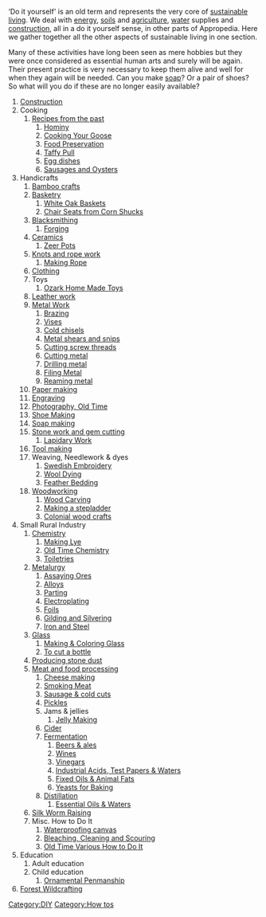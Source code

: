 ‘Do it yourself' is an old term and represents the very core of [[sustainable living]]. We deal with [[energy]], [[soils]] and [[agriculture]], [[water]] supplies and [[construction]], all in a do it yourself sense, in other parts of Appropedia. Here we gather together all the other aspects of sustainable living in one section.

Many of these activities have long been seen as mere hobbies but they were once considered as essential human arts and surely will be again. Their present practice is very necessary to keep them alive and well for when they again will be needed. Can you make [[soap]]? Or a pair of shoes? So what will you do if these are no longer easily available?

#[[Construction]]
#Cooking
##[[Recipes from the past]]
###[[Hominy]]
###[[Cooking Your Goose]]
###[[Food Preservation]]
###[[Taffy Pull]]
###[[Egg dishes]]
###[[Sausages and Oysters]]
#Handicrafts
##[[Bamboo crafts]]
##[[Basketry]]
###[[White Oak Baskets]]
###[[Chair Seats from Corn Shucks]]
##[[Blacksmithing]]
###[[Forging]]
##[[Ceramics]]
###[[Zeer Pots]]
##[[Knots and rope work]]
###[[Making Rope]]
##[[Clothing]]
##Toys
###[[Ozark Home Made Toys]]
##[[Leather work]]
##[[Metal Work]]
###[[Brazing]]
###[[Vises]]
###[[Cold chisels]]
###[[Metal shears and snips]]
###[[Cutting screw threads]]
###[[Cutting metal]]
###[[Drilling metal]]
###[[Filing Metal]]
###[[Reaming metal]]
##[[Paper making]]
##[[Engraving]]
##[[Photography, Old Time]]
##[[Shoe Making]]
##[[Soap making]]
##[[Stone work and gem cutting]]
###[[Lapidary Work]]
##[[Tool making]]
##Weaving, Needlework & dyes
###[[Swedish Embroidery]]
###[[Wool Dying]]
###[[Feather Bedding]]
##[[Woodworking]]
###[[Wood Carving]]
###[[Making a stepladder]]
###[[Colonial wood crafts]]
#Small Rural Industry
##[[My_cat:Chemistry|Chemistry]]
###[[Making Lye]]
###[[Old Time Chemistry]]
###[[Toiletries]]
##[[Metalurgy]]
###[[Assaying Ores]]
###[[Alloys]]
###[[Parting]]
###[[Electroplating]]
###[[Foils]]
###[[Gilding and Silvering]]
###[[Iron and Steel]]
##[[Glass]]
###[[Making & Coloring Glass]]
###[[To cut a bottle]]
##[[Producing stone dust]]
##[[Meat and food processing]]
###[[Cheese making]]
###[[Smoking Meat]]
###[[Sausage & cold cuts]]
###[[Pickles]]
###Jams & jellies
####[[Jelly Making]]
###[[Cider]]
###[[Fermentation]]
####[[Beers & ales]]
####[[Wines]]
####[[Vinegars]]
####[[Industrial Acids, Test Papers & Waters]]
####[[Fixed Oils & Animal Fats]]
####[[Yeasts for Baking]]
###[[Distillation]]
####[[Essential Oils & Waters]]
##[[Silk Worm Raising]]
##Misc. How to Do It
###[[Waterproofing canvas]]
###[[Bleaching, Cleaning and Scouring]]
###[[Old Time Various How to Do It]]
#Education
##Adult education
##Child education
###[[Ornamental Penmanship]]
#[[Forest Wildcrafting]]

[[Category:DIY]]
[[Category:How tos]]